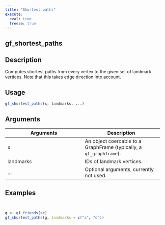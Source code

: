 ```yaml
---
title: "Shortest paths"
execute:
  eval: true
  freeze: true
---
```


## gf_shortest_paths

## Description
Computes shortest paths from every vertex to the given set of landmark vertices.  Note that this takes edge direction into account.


## Usage
```r
gf_shortest_paths(x, landmarks, ...)
```

## Arguments
|Arguments|Description|
|---|---|
| x | An object coercable to a GraphFrame (typically, a `gf_graphframe`). |
| landmarks | IDs of landmark vertices. |
| ... | Optional arguments, currently not used. |








## Examples
```r


g <- gf_friends(sc)
gf_shortest_paths(g, landmarks = c("a", "d"))


```
